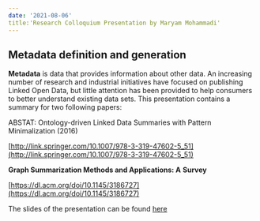 ---
date: '2021-08-06'
title:'Research Colloquium Presentation by Maryam Mohammadi'
---


## Metadata definition and generation

**Metadata** is data that provides information about other data. An increasing number of research and industrial initiatives have focused on publishing Linked Open Data, but little attention has been provided to help consumers to better understand existing data sets. This presentation contains a summary for two following papers:

ABSTAT: Ontology-driven Linked Data Summaries with Pattern Minimalization (2016)

[http://link.springer.com/10.1007/978-3-319-47602-5_51](http://link.springer.com/10.1007/978-3-319-47602-5_51)

**Graph Summarization Methods and Applications: A** **Survey** 

[https://dl.acm.org/doi/10.1145/3186727](https://dl.acm.org/doi/10.1145/3186727)



The slides of the presentation can be found [here](downloads/2021-08-06-mohammadi_colloquium_slides.pdf)
